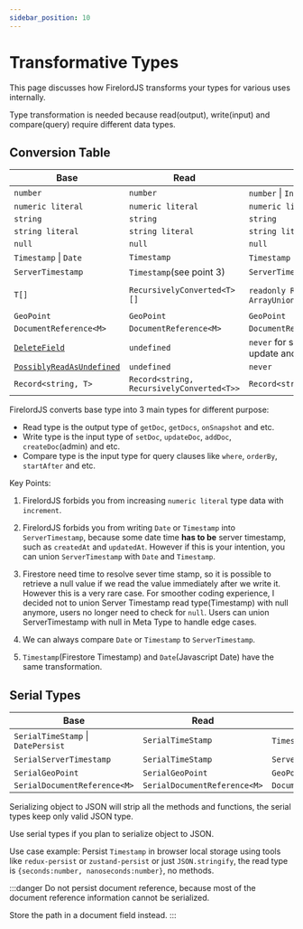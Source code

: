 ```yaml
---
sidebar_position: 10
---
```


# Transformative Types

This page discusses how FirelordJS transforms your types for various uses internally.

Type transformation is needed because read(output), write(input) and compare(query) require different data types.

## Conversion Table

| Base                                                             | Read                                      | Write                                                                                 | Compare                                   |
| ---------------------------------------------------------------- | ----------------------------------------- | ------------------------------------------------------------------------------------- | ----------------------------------------- |
| `number`                                                         | `number`                                  | `number` \| `Increment`                                                               | `number`                                  |
| `numeric literal`                                                | `numeric literal`                         | `numeric literal`                                                                     | `numeric literal`                         |
| `string`                                                         | `string`                                  | `string`                                                                              | `string`                                  |
| `string literal`                                                 | `string literal`                          | `string literal`                                                                      | `string literal`                          |
| `null`                                                           | `null`                                    | `null`                                                                                | `null`                                    |
| `Timestamp` \| `Date`                                            | `Timestamp`                               | `Timestamp` \| `Date`                                                                 | `Timestamp` \| `Date`                     |
| `ServerTimestamp`                                                | `Timestamp`(see point 3)                  | `ServerTimestamp`                                                                     | `Timestamp` \| `Date`                     |
| `T[]`                                                            | `RecursivelyConverted<T>[]`               | `readonly RecursivelyConverted<T>[]` \| `ArrayUnionOrRemove<RecursivelyConverted<T>>` | `readonly RecursivelyConverted<T>[]`      |
| `GeoPoint`                                                       | `GeoPoint`                                | `GeoPoint`                                                                            | `GeoPoint`                                |
| `DocumentReference<M>`                                           | `DocumentReference<M>`                    | `DocumentReference<M>`                                                                | `DocumentReference<M>`                    |
| [`DeleteField`](./guides/delete_field)                           | `undefined`                               | `never` for set, add and create. `DeleteField` for update and set merge               | `never`                                   |
| [`PossiblyReadAsUndefined`](./guides/possibly_read_as_undefined) | `undefined`                               | `never`                                                                               | `never`                                   |
| `Record<string, T>`                                              | `Record<string, RecursivelyConverted<T>>` | `Record<string, RecursivelyConverted<T>>`                                             | `Record<string, RecursivelyConverted<T>>` |

FirelordJS converts base type into 3 main types for different purpose:

- Read type is the output type of `getDoc`, `getDocs`, `onSnapshot` and etc.
- Write type is the input type of `setDoc`, `updateDoc`, `addDoc`, `createDoc`(admin) and etc.
- Compare type is the input type for query clauses like `where`, `orderBy`, `startAfter` and etc.

Key Points:

1. FirelordJS forbids you from increasing `numeric literal` type data with `increment`.

2. FirelordJS forbids you from writing `Date` or `Timestamp` into `ServerTimestamp`, because some date time **has to be** server timestamp, such as `createdAt` and `updatedAt`. However if this is your intention, you can union `ServerTimestamp` with `Date` and `Timestamp`.

3. Firestore need time to resolve sever time stamp, so it is possible to retrieve a null value if we read the value immediately after we write it. However this is a very rare case. For smoother coding experience, I decided not to union Server Timestamp read type(Timestamp) with null anymore, users no longer need to check for `null`. Users can union ServerTimestamp with null in Meta Type to handle edge cases.

4. We can always compare `Date` or `Timestamp` to `ServerTimestamp`.

5. `Timestamp`(Firestore Timestamp) and `Date`(Javascript Date) have the same transformation.

## Serial Types

| Base                               | Read                         | Write                  | Compare                |
| ---------------------------------- | ---------------------------- | ---------------------- | ---------------------- |
| `SerialTimeStamp` \| `DatePersist` | `SerialTimeStamp`            | `Timestamp` \| `Date`  | `Timestamp` \| `Date`  |
| `SerialServerTimestamp`            | `SerialTimeStamp`            | `ServerTimestamp`      | `Timestamp` \| `Date`  |
| `SerialGeoPoint`                   | `SerialGeoPoint`             | `GeoPoint`             | `GeoPoint`             |
| `SerialDocumentReference<M>`       | `SerialDocumentReference<M>` | `DocumentReference<M>` | `DocumentReference<M>` |

Serializing object to JSON will strip all the methods and functions, the serial types keep only valid JSON type.

Use serial types if you plan to serialize object to JSON.

Use case example: Persist `Timestamp` in browser local storage using tools like `redux-persist` or `zustand-persist` or just `JSON.stringify`, the read type is `{seconds:number, nanoseconds:number}`, no methods.

:::danger
Do not persist document reference, because most of the document reference information cannot be serialized.

Store the path in a document field instead.
:::
